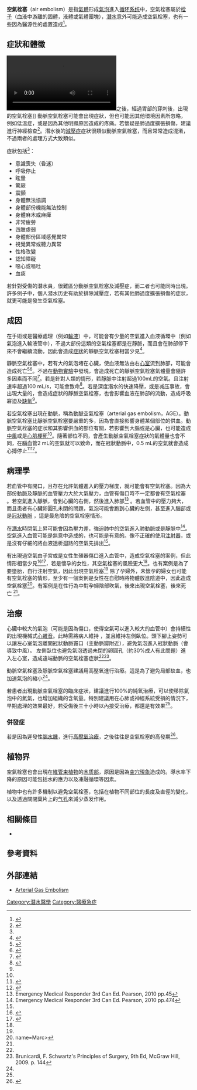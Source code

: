 {{Infobox disease
|  Name           = 空氣栓塞
|  Image          =
|  Caption        =
| Field           = 急診
|  DiseasesDB     = 313
|  ICD10          = {{ICD10|O|88|0|o|85}}, {{ICD10|T|79|0|t|79}}
|  ICD9           = {{ICD9|673.0}}, {{ICD9|999.1}}
|  ICDO           =
|  OMIM           =
|  MedlinePlus    =
|  eMedicineSubj  = emerg
|  eMedicineTopic = 787
|  MeshID         = D004618
}}
'''空氣栓塞'''（air embolism）是指[[氣體|氣體]]形成[[氣泡|氣泡]]進入[[循环系统|循环系统]]中，空氣栓塞屬於[[栓子|栓子]]（血液中游離的固體，液體或氣體團塊），[[潛水|潛水]]意外可能造成空氣栓塞，也有一些因為醫源性的處置造成<ref>{{Cite web |url=http://www.tsim.org.tw/journal/jour20-4/04.PDF |title=動脈氣體栓塞症 |access-date=2016-05-25 |archive-date=2017-03-05 |archive-url=https://web.archive.org/web/20170305014858/http://www.tsim.org.tw/journal/jour20-4/04.PDF |dead-url=no }}</ref>。

==症狀和體徵==
[[File:Echokardiographiebefund_einer_Luftembolie.webm|thumb]]之後，經過胃部的{{le|胰腺假性囊肿|pancreatic pseudocyst}}穿刺後，出現的空氣栓塞]]
動脈空氣栓塞可能會出現症狀，但也可能因其他環境因素所忽略，例如低溫症，或是因為其他明顯原因造成的疼痛。若懷疑是肺過度擴張損傷，建議進行神經檢查<ref name="USNDM R6" >{{cite book |title=US Navy Diving Manual, 6th revision |year=2006 |publisher=US Naval Sea Systems Command |location=United States |url=http://www.supsalv.org/00c3_publications.asp?destPage=00c3&pageID=3.9 |accessdate=2008-06-15 |author=US Navy |archive-date=2008-05-02 |archive-url=https://web.archive.org/web/20080502023541/http://www.supsalv.org/00c3_publications.asp?destPage=00c3&pageId=3.9 |dead-url=no }}</ref>。潛水後的[[減壓症|減壓症]]症狀很類似動脈空氣栓塞，而且常常造成混淆，不過兩者的處理方式大致類似。

症狀包括<ref name="USNDM R6" />：
*意識喪失（昏迷）
*呼吸停止
*眩暈
*驚厥
*震顫
*身體無法協調
*身體部份機能無法控制
*身體麻木或麻痺
*非常疲​​勞
*四肢虛弱
*身體部份區域感覺異常
*視覺異常或聽力異常
*性格改變
*認知障礙
*噁心或嘔吐
*血痰
<!--*Symptoms of other consequences of lung overexpansion such as pneumothorax, subcutaneous or mediastinal emphysema may also be present.-->

若針對受傷的潛水員，很難區分動脈空氣栓塞及減壓症，而二者也可能同時出現。許多例子中，個人潜水历史有助於排除減壓症，若有其他肺過度擴張損傷的症狀，就更可能是發生空氣栓塞。

==成因==
在手術或是醫療處理（例如[[輸液|輸液]]）中，可能會有少量的空氣進入血液循環中（例如氣泡進入輸液管中），不過大部份這類的空氣栓塞都是在靜脈，而且會在肺部停下來不會繼續流動，因此會造成[[症狀|症狀]]的靜脈空氣栓塞相當少見<ref name="Emby 2012" >{{cite journal|author1=Emby, DJ|author2=Ho, K|title=Air embolus revisited – a diagnostic and interventional radiological perspective (bubble trouble and the dynamic Mercedes Benz sign)|url=http://www.ajol.info/index.php/sajr/article/viewFile/34461/6388|journal=African Journals Online|date=March 2006|volume=10|issue=1|pages=3–7|doi=10.4102/sajr.v10i1.186|access-date=2016-05-26|archive-date=2019-11-17|archive-url=https://web.archive.org/web/20191117113927/https://www.ajol.info//index.php/sajr/article/viewFile/34461/6388|dead-url=yes}}</ref>。

靜脈空氣栓塞中，若有大的氣泡堵在心臟，使血液無法由右[[心室|心室]]流到肺部，可能會造成死亡<ref name=CMBI>{{cite web |url=http://cmbi.bjmu.edu.cn/uptodate/critical%20care/embolic%20disease/air%20embolism.htm |title=Air Embolism |author=Liza C O'Dowd(MD), Mark A Kelley (MD) |publisher=Chinese Medical & Biological Informatics |accessdate=2011-05-11 |archive-date=2011-07-17 |archive-url=https://web.archive.org/web/20110717210438/http://cmbi.bjmu.edu.cn/uptodate/critical%20care/embolic%20disease/air%20embolism.htm |dead-url=no }}</ref><ref name=uhms>{{cite web |url=http://www.uhms.org/ResourceLibrary/Indications/AirorGasEmbolism/tabid/271/Default.aspx |title=Air or Gas Embolism |author=Undersea and Hyperbaric Medical Society |accessdate=2008-05-19 |archiveurl=https://web.archive.org/web/20080502191923/http://www.uhms.org/ResourceLibrary/Indications/AirorGasEmbolism/tabid/271/Default.aspx |archivedate=2008年5月2日 |deadurl=yes }}</ref>。不過在[[動物實驗|動物實驗]]中發現，會造成死亡的靜脈空氣栓塞氣體量會隨許多因素而不同<ref>{{cite journal|last1=van Hulst|first1=RA|last2=Klein|first2=J|last3=Lachmann|first3=B|title=Gas embolism: pathophysiology and treatment.|journal=Clinical physiology and functional imaging|date=September 2003|volume=23|issue=5|pages=237–46|pmid=12950319|doi=10.1046/j.1475-097x.2003.00505.x}}</ref>。若是針對人類的情形，若靜脈中注射超過100mL的空氣。且注射速率超過100 mL/s，可能會致命<ref>{{cite journal|last1=Platz|first1=E|title=Tangential gunshot wound to the chest causing venous air embolism: a case report and review.|journal=The Journal of emergency medicine|date=August 2011|volume=41|issue=2|pages=e25-9|doi=10.1016/j.jemermed.2008.01.023|pmid=18799282}}</ref>。若是深度潛水的快速降壓，或是减压事故，會出現大量的，會造成症狀的靜脈空氣栓塞，也會影響血液在肺部的流動，造成呼吸窘迫及[[缺氧|缺氧]]<ref name=emr474 />。

若空氣栓塞出現在動脈，稱為動脈空氣栓塞（arterial gas embolism，AGE）。動脈空氣栓塞比靜脈空氣栓塞要嚴重的多，因為會直接影響身體某個部位的供血。動脈空氣栓塞的症狀和其影響供血的部位有關，若影響到大腦或是心臟，也可能造成[[中風|中風]]或是[[心肌梗死|心肌梗死]]<ref name=emr474 />。隨著部位不同，會產生動脈空氣栓塞症狀的氣體量也會不同，在腦血管2 mL的空氣就可以致命，而在冠狀動脈中，0.5 mL的空氣就會造成心搏停止<ref>{{cite journal|last1=Ho|first1=AM|title=Is emergency thoracotomy always the most appropriate immediate intervention for systemic air embolism after lung trauma?|journal=Chest|date=July 1999|volume=116|issue=1|pages=234–7|pmid=10424531|url=http://journal.publications.chestnet.org/data/Journals/CHEST/21927/234.pdf|doi=10.1378/chest.116.1.234}}</ref><ref>{{EMedicine|article|761367|Venous Air Embolism}}</ref>。

==病理學==
若血管中有開口，且存在允許氣體進入的壓力梯度，就可能會有空氣栓塞。因為大部份動脈及靜脈的血管壓力大於大氣壓力，血管有傷口時不一定都會有空氣栓塞<!--In the veins above the heart, such as in the head and neck, the pressure is less than atmospheric and an injury may let air in. {{Citation needed|date=January 2011}} This is one reason why [[surgeon|surgeon]]s must be particularly careful when operating on the [[brain|brain]], and why the head of the bed is tilted down when inserting or removing a [[central_venous_catheter|central venous catheter]] from the [[jugular_vein|jugular]] or [[subclavian_vein|subclavian vein]]s. {{Citation needed|date=December 2010}}-->。若空氣進入靜脈，會到心臟的右側，然後進入肺部<ref>Emergency Medical Responder 3rd Can Ed. Pearson, 2010 pp.45</ref><!-- This can cause the vessels of the lung to constrict, raising the pressure in the right side of the heart{{Citation needed|date=April 2011}}.-->。若血管中的壓力夠大，而且患者有心臟卵圓孔未閉的問題，氣泡可能會跑到心臟的左側，甚至進入腦部或是[[冠狀動脈|冠狀動脈]]<!--{{Citation needed|date=December 2010}}-->，這是最危險的空氣栓塞情形。

<!--[[physical_trauma|Trauma]] to the lung can also cause an air embolism. This may happen after a patient is placed on a [[ventilator|ventilator]] and air is forced into an injured vein or artery, causing sudden death. {{Citation needed|date=January 2011}} -->在[[潛水|潛水]]時閉氣上昇可能會因為壓力差，強迫肺中的空氣進入肺動脈或是靜脈中<ref name=emr474>Emergency Medical Responder 3rd Can Ed. Pearson, 2010 pp.474</ref>。
空氣進入血管可能是無意中造成的，也可能是有意的。像不正確的使用[[注射器|注射器]]，或是沒有仔細的將血液透析迴路的空氣先排出<ref name="Emby 2012" />。<!-- and [[industrial_injury|industrial injury]] resulting from use of [[compressed_air|compressed air]].{{citation needed|reason=The source given is extremely dubious|date=March 2016}}<ref name="The Joy Of Sex">{{cite book|last1=Comfort|first1=Alan|title=The Joy Of Sex|date=2003|publisher=Simon and Schuster|isbn=9780743477741|page=228|accessdate=17 January 2016}}</ref> However, the amount of air that would be administered by a single small syringe is, in most cases, not enough to suddenly stop the heart, nor cause instant death.{{Citation needed|date=April 2010}} However, such bubbles may occasionally reach the arterial system through a [[patent_foramen_ovale|patent foramen ovale]], as noted above, and cause random [[ischemic|ischemic]] damage, depending on their route of arterial travel. {{Citation needed|date=December 2010}}-->

有出現過空氣由子宮或是女性生殖器傷口進入血管中，造成空氣栓塞的案例，但此情形相當少見<ref name=Kaiser>{{cite journal |last1=Kaiser |first1=RT |year=1994 |title=Air embolism death of a pregnant woman secondary to orogenital sex |journal=Academic Emergency Medicine |volume=6 |issue=1 |pages=555–558 |doi=10.1111/j.1553-2712.1994.tb02552.x}}</ref><ref name=Marc>{{cite journal |last1=Marc |first1=B |last2=Chadly |first2=A |last3=Durigon |first3=M |year=1990 |title=Fatal air embolism during female autoerotic practice |journal=International Journal of Legal Medicine |volume=104 |issue=1 |pages=59–61 |publisher=Springer Berlin / Heidelberg |doi=10.1007/BF01816487 |pmid=11453096}}</ref>，若是懷孕的女性，其空氣栓塞的風險更大<ref name=Kaiser />。也有案例是為了要墮胎，自行注射空氣，因此出現空氣栓塞<ref name=Marc /><!--These appear to have been due to damage to the placenta allowing air to enter the bloodstream.-->除了孕婦外，未懷孕的婦女也可能有空氣栓塞的情形，至少有一個案例是女性在自慰時將物體放進陰道中，因此造成空氣栓塞<ref>name=Marc>{{cite journal |last1=Marc |first1=B |last2=Chadly |first2=A |last3=Durigon |first3=M |year=1990 |title=Fatal air embolism during female autoerotic practice |journal=International Journal of Legal Medicine |volume=104 |issue=1 |pages=59–61 |publisher=Springer Berlin / Heidelberg |doi=10.1007/BF01816487 |pmid=11453096}}</ref>。有案例是在性行為中對孕婦陰部吹氣，後來出現空氣栓塞，後來死亡<!--<ref name="The Joy Of Sex"/>{{citation needed|reason=The source given is extremely dubious|date=March 2016}}--><ref name=Kaiser/>。

==治療==
心臟中較大的氣泡（可能是因為傷口，使得空氣可以進入較大的血管中）會持續性的出現機械式[[心雜音|心雜音]]。此時需將病人維持{{le|頭下腳上姿勢|Trendelenburg position}}<!--{{Dubious|reason=See [[Trendelenburg_position|Trendelenburg position]] for dissenting PoV|date=July 2011}}-->，並且維持左側臥位。頭下腳上姿勢可以讓左心室氣泡離開冠狀動脈竇口（主動脈瓣附近），避免氣泡進入冠狀動脈（會導致中風）。<!--Left lateral decubitus positioning helps to trap air in the non-dependent segment of the right ventricle (where it is more likely to remain instead of progressing into the pulmonary artery and occluding it).-->左側臥位也避免氣泡透過未閉的卵圓孔（約30%成人有此問題）進入左心室，造成遠端動脈的空氣栓塞症狀<ref name=CMBI /><ref>Brunicardi, F. Schwartz's Principles of Surgery, 9th Ed, McGraw Hill, 2009. p. 144</ref>。

動脈空氣栓塞及靜脈空氣栓塞建議用高壓氧進行治療。這是為了避免局部缺血，也加速氣泡的縮小<ref name="Emby 2012" />。

<!--For venous air embolism the Trendelenburg or left lateral positioning of a patient with an air-lock obstruction of the right ventricle may move the air bubble in the ventricle and allow blood flow under the bubble.<ref>Raskin JM, Benjamine E, Iberti TJ. (1985)''Venous air embolism: Case report and review.'' Mt Sinai J Med. 1985;52:367.</ref>
-->
若患者出現動脈空氣栓塞的臨床症狀，建議進行100%的純氧治療，可以使移除氣泡中的氮氣，也增加組織的含氧量。特別建議用在心肺或神經系統受損的情況下，早期處理的效果最好，若受傷後三十小時以內接受治療，都還是有效果<ref name="Emby 2012" />。

===併發症===
若是因為遲發性[[腦水腫|腦水腫]]，進行[[高壓氧治療|高壓氧治療]]，之後往往是空氣栓塞的高發期<ref>{{cite journal|last1=Pearson|first1=RR|last2=Goad|first2=RF|title=Delayed cerebral edema complicating cerebral arterial gas embolism: case histories.|journal=Undersea biomedical research|date=December 1982|volume=9|issue=4|pages=283–96|pmid=7168093}}</ref>。

==植物界==
空氣栓塞也會出現在[[維管束植物|維管束植物]]的[[木质部|木质部]]，原因是因為[[空穴現象|空穴現象]]造成的{{le|導水率|Hydraulic conductivity}}。導水率下降的原因可能包括水的應力以及凍融循環等因素。

植物中也有許多機制以避免空氣栓塞，包括在植物不同部位的{{le|維管細胞|Vessel element}}長度及直徑的變化，以及透過關閉葉片上的[[气孔|气孔]]來減少蒸发作用。

==相關條目==
*{{le|體液沸騰|Ebullism}}

==參考資料==
{{reflist}}

==外部連結==
* [http://www.scuba-doc.com/ageprbs.html Arterial Gas Embolism] {{Wayback|url=http://www.scuba-doc.com/ageprbs.html |date=20210422093231 }}

[[Category:潛水醫學|Category:潛水醫學]]
[[Category:醫療急症|Category:醫療急症]]